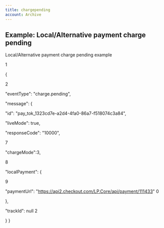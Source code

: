 ```yaml
---
title: chargepending
account: Archive
---
```


## Example: Local/Alternative payment charge pending

Local/Alternative payment charge pending example

1

{

2

"eventType": "charge.pending",

"message": {

"id": "pay_tok_1323cd7e-a2d4-4fa0-86a7-f518074c3a84",

"liveMode": true,

"responseCode": "10000",

7

"chargeMode":3,

8

"localPayment": {

9

"paymentUrl": "https://api2.checkout.com/LP.Core/api/payment/111433"
0

},

"trackId": null
2

}
}
